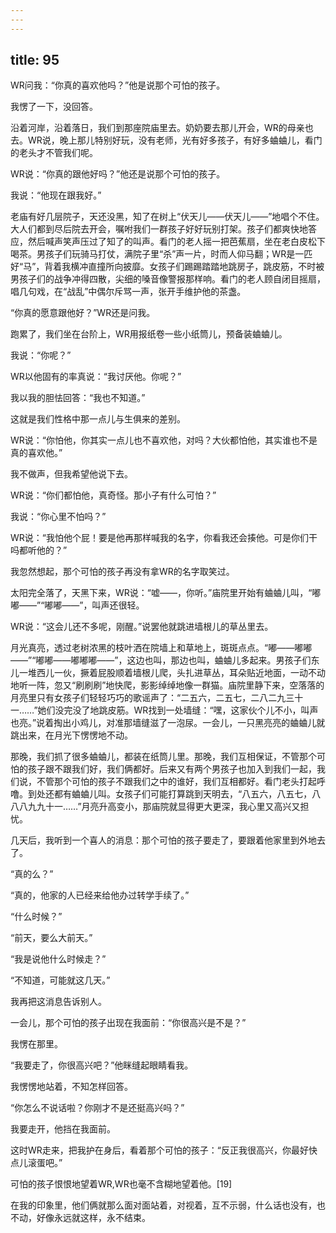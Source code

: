 ```yaml
---
---
---
```

title: 95
---



WR问我：“你真的喜欢他吗？”他是说那个可怕的孩子。

我愣了一下，没回答。

沿着河岸，沿着落日，我们到那座院庙里去。奶奶要去那儿开会，WR的母亲也去。WR说，晚上那儿特别好玩，没有老师，光有好多孩子，有好多蛐蛐儿，看门的老头才不管我们呢。

WR说：“你真的跟他好吗？”他还是说那个可怕的孩子。

我说：“他现在跟我好。”

老庙有好几层院子，天还没黑，知了在树上“伏天儿——伏天儿——”地唱个不住。大人们都到尽后院去开会，嘱咐我们一群孩子好好玩别打架。孩子们都爽快地答应，然后喊声笑声压过了知了的叫声。看门的老人摇一把芭蕉扇，坐在老白皮松下喝茶。男孩子们玩骑马打仗，满院子里“杀”声一片，时而人仰马翻；WR是一匹好“马”，背着我横冲直撞所向披靡。女孩子们踢踢踏踏地跳房子，跳皮筋，不时被男孩子们的战争冲得四散，尖细的嗓音像警报那样响。看门的老人顾自闭目摇扇，唱几句戏，在“战乱”中偶尔斥骂一声，张开手维护他的茶盏。

“你真的愿意跟他好？”WR还是问我。

跑累了，我们坐在台阶上，WR用报纸卷一些小纸筒儿，预备装蛐蛐儿。

我说：“你呢？”

WR以他固有的率真说：“我讨厌他。你呢？”

我以我的胆怯回答：“我也不知道。”

这就是我们性格中那一点儿与生俱来的差别。

WR说：“你怕他，你其实一点儿也不喜欢他，对吗？大伙都怕他，其实谁也不是真的喜欢他。”

我不做声，但我希望他说下去。

WR说：“你们都怕他，真奇怪。那小子有什么可怕？”

我说：“你心里不怕吗？”

WR说：“我怕他个屁！要是他再那样喊我的名字，你看我还会揍他。可是你们干吗都听他的？”

我忽然想起，那个可怕的孩子再没有拿WR的名字取笑过。

太阳完全落了，天黑下来，WR说：“嘘——，你听。”庙院里开始有蛐蛐儿叫，“嘟嘟——”“嘟嘟——”，叫声还很轻。

WR说：“这会儿还不多呢，刚醒。”说罢他就跳进墙根儿的草丛里去。

月光真亮，透过老树浓黑的枝叶洒在院墙上和草地上，斑斑点点。“嘟——嘟嘟——”“嘟嘟——嘟嘟嘟——”，这边也叫，那边也叫，蛐蛐儿多起来。男孩子们东儿一堆西儿一伙，撅着屁股顺着墙根儿爬，头扎进草丛，耳朵贴近地面，一动不动地听一阵，忽又“刷刷刷”地快爬，影影绰绰地像一群猫。庙院里静下来，空落落的月亮里只有女孩子们轻轻巧巧的歌谣声了：“二五六，二五七，二八二九三十一……”她们没完没了地跳皮筋。WR找到一处墙缝：“嘿，这家伙个儿不小，叫声也亮。”说着掏出小鸡儿，对准那墙缝滋了一泡尿。一会儿，一只黑亮亮的蛐蛐儿就跳出来，在月光下愣愣地不动。

那晚，我们抓了很多蛐蛐儿，都装在纸筒儿里。那晚，我们互相保证，不管那个可怕的孩子跟不跟我们好，我们俩都好。后来又有两个男孩子也加入到我们一起，我们说，不管那个可怕的孩子不跟我们之中的谁好，我们互相都好。看门老头打起呼噜。到处还都有蛐蛐儿叫。女孩子们可能打算跳到天明去，“八五六，八五七，八八八九九十一……”月亮升高变小，那庙院就显得更大更深，我心里又高兴又担忧。

几天后，我听到一个喜人的消息：那个可怕的孩子要走了，要跟着他家里到外地去了。

“真的么？”

“真的，他家的人已经来给他办过转学手续了。”

“什么时候？”

“前天，要么大前天。”

“我是说他什么时候走？”

“不知道，可能就这几天。”

我再把这消息告诉别人。

一会儿，那个可怕的孩子出现在我面前：“你很高兴是不是？”

我愣在那里。

“我要走了，你很高兴吧？”他眯缝起眼睛看我。

我愣愣地站着，不知怎样回答。

“你怎么不说话啦？你刚才不是还挺高兴吗？”

我要走开，他挡在我面前。

这时WR走来，把我护在身后，看着那个可怕的孩子：“反正我很高兴，你最好快点儿滚蛋吧。”

可怕的孩子恨恨地望着WR,WR也毫不含糊地望着他。[19]

在我的印象里，他们俩就那么面对面站着，对视着，互不示弱，什么话也没有，也不动，好像永远就这样，永不结束。
